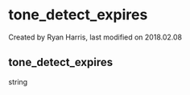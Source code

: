 
# tone_detect_expires 

 Created by  Ryan Harris, last modified on 2018.02.08

## tone_detect_expires

string


